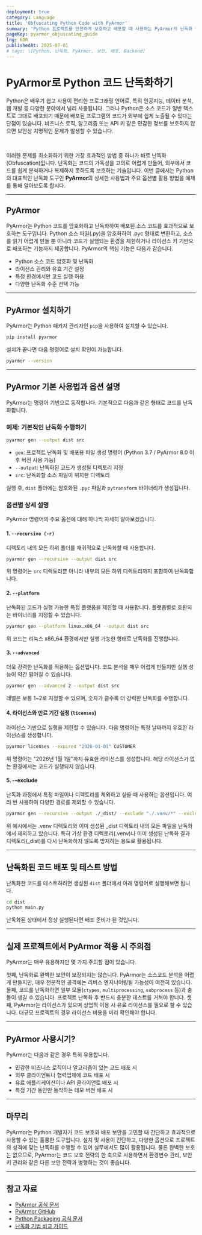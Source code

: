 ```yaml
---
deployment: true
category: Language
title: 'Obfuscating Python Code with PyArmor'
summary: 'Python 프로젝트를 안전하게 보호하고 배포할 때 사용하는 PyArmor의 난독화 방법과 주요 옵션을 알아봅시다.'
pageKey: pyarmor_objuscating_guide
lng: KOR
publishedAt: 2025-07-01
# tags: \[Python, 난독화, PyArmor, 보안, 배포, Backend]
---
```


# PyArmor로 Python 코드 난독화하기

Python은 배우기 쉽고 사용이 편리한 프로그래밍 언어로, 특히 인공지능, 데이터 분석, 웹 개발 등 다양한 분야에서 널리 사용됩니다. 그러나 Python은 소스 코드가 일반 텍스트로 그대로 배포되기 때문에 배포된 프로그램의 코드가 외부에 쉽게 노출될 수 있다는 단점이 있습니다. 비즈니스 로직, 알고리즘 또는 API 키 같은 민감한 정보를 보호하지 않으면 보안상 치명적인 문제가 발생할 수 있습니다.

<br />

이러한 문제를 최소화하기 위한 가장 효과적인 방법 중 하나가 바로 난독화(Obfuscation)입니다. 난독화는 코드의 가독성을 고의로 어렵게 만들어, 외부에서 코드를 쉽게 분석하거나 복제하지 못하도록 보호하는 기술입니다. 이번 글에서는 Python의 대표적인 난독화 도구인 **PyArmor**의 상세한 사용법과 주요 옵션별 활용 방법을 예제를 통해 알아보도록 합시다.

---

## PyArmor

PyArmor는 Python 코드를 암호화하고 난독화하여 배포된 소스 코드를 효과적으로 보호하는 도구입니다. Python 소스 파일(.py)을 암호화하여 .pyc 형태로 변환하고, 소스를 읽기 어렵게 만들 뿐 아니라 코드가 실행되는 환경을 제한하거나 라이선스 키 기반으로 배포하는 기능까지 제공합니다. PyArmor의 핵심 기능은 다음과 같습니다.

- Python 소스 코드 암호화 및 난독화
- 라이선스 관리와 유효 기간 설정
- 특정 환경에서만 코드 실행 허용
- 다양한 난독화 수준 선택 가능

---

## PyArmor 설치하기

PyArmor는 Python 패키지 관리자인 `pip`을 사용하여 설치할 수 있습니다.

```bash title="PyArmor" showLineNumbers
pip install pyarmor
```

설치가 끝나면 다음 명령어로 설치 확인이 가능합니다.

```bash title="PyArmor" showLineNumbers
pyarmor --version
```

---

## PyArmor 기본 사용법과 옵션 설명

PyArmor는 명령어 기반으로 동작합니다. 기본적으로 다음과 같은 형태로 코드를 난독화합니다.

### 예제: 기본적인 난독화 수행하기

```bash title="PyArmor" showLineNumbers
pyarmor gen --output dist src
```

- `gen`: 프로젝트 난독화 및 배포용 파일 생성 명령어 (Python 3.7 / PyArmor 8.0 이후 버전 사용 가능)
- `--output`: 난독화된 코드가 생성될 디렉토리 지정
- `src`: 난독화할 소스 파일이 위치한 디렉토리

실행 후, `dist` 폴더에는 암호화된 `.pyc` 파일과 `pytransform` 바이너리가 생성됩니다.

### 옵션별 상세 설명

PyArmor 명령어의 주요 옵션에 대해 하나씩 자세히 알아보겠습니다.

#### 1. `--recursive (-r)`

디렉토리 내의 모든 하위 폴더를 재귀적으로 난독화할 때 사용합니다.

```bash title="PyArmor" showLineNumbers
pyarmor gen --recursive --output dist src
```

위 명령어는 `src` 디렉토리뿐 아니라 내부의 모든 하위 디렉토리까지 포함하여 난독화합니다.

#### 2. `--platform`

난독화된 코드가 실행 가능한 특정 플랫폼을 제한할 때 사용합니다. 플랫폼별로 호환되는 바이너리를 지정할 수 있습니다.

```bash title="PyArmor" showLineNumbers
pyarmor gen --platform linux.x86_64 --output dist src
```

위 코드는 리눅스 x86_64 환경에서만 실행 가능한 형태로 난독화를 진행합니다.

#### 3. `--advanced`

더욱 강력한 난독화를 적용하는 옵션입니다. 코드 분석을 매우 어렵게 만들지만 실행 성능이 약간 떨어질 수 있습니다.

```bash title="PyArmor" showLineNumbers
pyarmor gen --advanced 2 --output dist src
```

레벨은 보통 1\~2로 지정할 수 있으며, 숫자가 클수록 더 강력한 난독화를 수행합니다.

#### 4. 라이선스와 만료 기간 설정 (`licenses`)

라이선스 기반으로 실행을 제한할 수 있습니다. 다음 명령어는 특정 날짜까지 유효한 라이선스를 생성합니다.

```bash title="PyArmor" showLineNumbers
pyarmor licenses --expired "2026-01-01" CUSTOMER
```

위 명령어는 "2026년 1월 1일"까지 유효한 라이선스를 생성합니다. 해당 라이선스가 없는 환경에서는 코드가 실행되지 않습니다.

#### 5. --exclude

난독화 과정에서 특정 파일이나 디렉토리를 제외하고 싶을 때 사용하는 옵션입니다. 여러 번 사용하여 다양한 경로를 제외할 수 있습니다.

```bash title="PyArmor" showLineNumbers
pyarmor gen --recursive --output ./_dist/ --exclude "./.venv/*" --exclude "./_dist/*" ./
```

위 예시에서는 .venv 디렉토리와 이미 생성된 \_dist 디렉토리 내의 모든 파일을 난독화에서 제외하고 있습니다. 특히 가상 환경 디렉토리(.venv)나 이미 생성된 난독화 결과 디렉토리(\_dist)를 다시 난독화하지 않도록 방지하는 용도로 활용됩니다.

---

## 난독화된 코드 배포 및 테스트 방법

난독화한 코드를 테스트하려면 생성된 `dist` 폴더에서 아래 명령어로 실행해보면 됩니다.

```bash title="PyArmor" showLineNumbers
cd dist
python main.py
```

난독화된 상태에서 정상 실행된다면 배포 준비가 된 것입니다.

---

## 실제 프로젝트에서 PyArmor 적용 시 주의점

PyArmor는 매우 유용하지만 몇 가지 주의할 점이 있습니다.

첫째, 난독화로 완벽한 보안이 보장되지는 않습니다. PyArmor는 소스코드 분석을 어렵게 만들지만, 매우 전문적인 공격에는 리버스 엔지니어링될 가능성이 여전히 있습니다. 둘째, 코드를 난독화하면 일부 모듈(`ctypes`, `multiprocessing`, `subprocess` 등)과 충돌이 생길 수 있습니다. 프로젝트 난독화 후 반드시 충분한 테스트를 거쳐야 합니다. 셋째, PyArmor는 라이선스가 있으며 상업적 이용 시 유료 라이선스를 필요로 할 수 있습니다. 대규모 프로젝트의 경우 라이선스 비용을 미리 확인해야 합니다.

---

## PyArmor 사용시기?

PyArmor는 다음과 같은 경우 특히 유용합니다.

- 민감한 비즈니스 로직이나 알고리즘이 있는 코드 배포 시
- 외부 클라이언트나 협력업체에 코드 배포 시
- 유료 애플리케이션이나 API 클라이언트 배포 시
- 특정 기간 동안만 동작하는 데모 버전 배포 시

---

## 마무리

PyArmor는 Python 개발자가 코드 보호와 배포 보안을 고민할 때 간단하고 효과적으로 사용할 수 있는 훌륭한 도구입니다. 설치 및 사용이 간단하고, 다양한 옵션으로 프로젝트의 성격에 맞는 난독화를 수행할 수 있어 실무에서도 많이 활용됩니다. 물론 완벽한 보호는 없으므로, PyArmor는 코드 보호 전략의 한 축으로 사용하면서 환경변수 관리, 보안 키 관리와 같은 다른 보안 전략과 병행하는 것이 좋습니다.

---

## 참고 자료

- [PyArmor 공식 문서](https://pyarmor.readthedocs.io/)
- [PyArmor GitHub](https://github.com/dashingsoft/pyarmor)
- [Python Packaging 공식 문서](https://packaging.python.org/tutorials/packaging-projects/)
- [난독화 기법 비교 가이드](https://medium.com/swlh/a-comparison-of-python-obfuscation-tools-5db0bf419b54)
